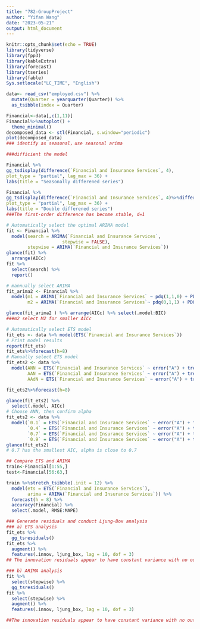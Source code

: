 ---
title: "782-GroupProject"
author: "Yifan Wang"
date: "2023-05-21"
output: html_document
---

```{r setup, include=FALSE}
knitr::opts_chunk$set(echo = TRUE)
library(tidyverse)
library(fpp3)
library(kableExtra)
library(forecast)
library(tseries)
library(fable)
Sys.setlocale("LC_TIME", "English")
```



```{r}
data<- read_csv("employed.csv") %>% 
  mutate(Quarter = yearquarter(Quarter)) %>%
  as_tsibble(index = Quarter)

Financial<-data[,c(1,11)]
Financial%>%autoplot() + 
  theme_minimal()
decomposed_data <- stl(Financial, s.window="periodic")
plot(decomposed_data)
### identify as seasonal，use seasonal arima
```



```{r}
###difficient the model

Financial %>%
gg_tsdisplay(difference(`Financial and Insurance Services`, 4),
plot_type = "partial", lag_max = 36) +
labs(title = "Seasonally differened series")

Financial %>%
gg_tsdisplay(difference(`Financial and Insurance Services`, 4)%>%difference(),
plot_type = "partial", lag_max = 36) +
labs(title = "Double differened series")
###The first-order difference has become stable, d=1
```


```{r}
# Automatically select the optimal ARIMA model
fit <- Financial %>% 
  model(search = ARIMA(`Financial and Insurance Services`, 
                     stepwise = FALSE),
        stepwise = ARIMA(`Financial and Insurance Services`))
glance(fit) %>%
  arrange(AICc)
fit %>%
  select(search) %>%
  report()

# mannually select ARIMA
fit_arima2 <- Financial %>%
  model(m1 = ARIMA(`Financial and Insurance Services` ~ pdq(1,1,0) + PDQ(1,0,0)),
        m2 = ARIMA(`Financial and Insurance Services`~ pdq(0,1,1) + PDQ(1,0,0)))

glance(fit_arima2 ) %>% arrange(AICc) %>% select(.model:BIC)
###m2 select M2 for smaller AICc
```


```{r}
# Automatically select ETS model
fit_ets <- data %>% model(ETS(`Financial and Insurance Services`))
# Print model results
report(fit_ets)
fit_ets%>%forecast(h=8)
# Manually select ETS model
fit_ets2 <- data %>%
  model(ANN = ETS(`Financial and Insurance Services` ~ error("A") + trend("N") + season("N")),
        AAN = ETS(`Financial and Insurance Services` ~ error("A") + trend("A") + season("N")),
        AAdN = ETS(`Financial and Insurance Services` ~ error("A") + trend("Ad") + season("N")))

fit_ets2%>%forecast(h=8)

glance(fit_ets2) %>%
  select(.model, AICc)
# Choose ANN, then confirm alpha
fit_ets2 <- data %>%
  model(`0.1` = ETS(`Financial and Insurance Services` ~ error("A") + trend("N", alpha = 0.01) + season("N")),
        `0.4` = ETS(`Financial and Insurance Services` ~ error("A") + trend("N", alpha = 0.1) + season("N")),
        `0.7` = ETS(`Financial and Insurance Services` ~ error("A") + trend("N", alpha = 0.9) + season("N")),
        `0.9` = ETS(`Financial and Insurance Services` ~ error("A") + trend("N", alpha = 0.99) + season("N")))
glance(fit_ets2)
# 0.7 has the smallest AIC, alpha is close to 0.7

```


```{r}
## Compare ETS and ARIMA
train<-Financial[1:55,]
test<-Financial[56:63,]

train %>%stretch_tsibble(.init = 12) %>%
  model(ets = ETS(`Financial and Insurance Services`),
        arima = ARIMA(`Financial and Insurance Services`)) %>%
  forecast(h = 8) %>%
  accuracy(Financial) %>%
  select(.model, RMSE:MAPE)
```


```{r}
### Generate residuals and conduct Ljung-Box analysis
### a) ETS analysis
fit_ets %>%
  gg_tsresiduals()
fit_ets %>%
  augment() %>%
  features(.innov, ljung_box, lag = 10, dof = 3)
## The innovation residuals appear to have constant variance with no outstanding outlier. The innovation residuals appear to be consistent with white noise as there are only 1 slightly significant autocorrelations at lag 11. This is further backed up by the Ljung-Box test that does not reject the null hypothesis of independence.

### b) ARIMA analysis
fit %>%
  select(stepwise) %>%
  gg_tsresiduals()
fit %>%
  select(stepwise) %>%
  augment() %>%
  features(.innov, ljung_box, lag = 10, dof = 3)

##The innovation residuals appear to have constant variance with no outstanding outlier. The innovation residuals appear to be consistent with white noise as there are only 1 slightly significant autocorrelations at lag 11(hard to tell).This is further backed up by the Ljung-Box test that does not reject the null hypothesis of independence.

```


